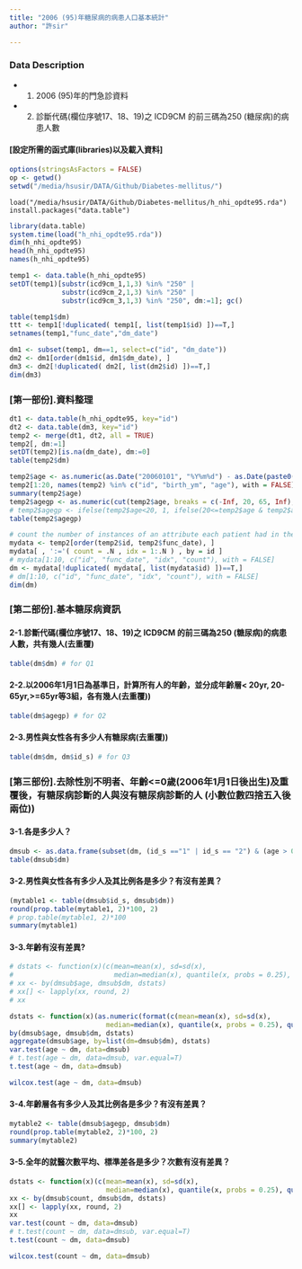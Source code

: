 ```yaml
---
title: "2006 (95)年糖尿病的病患人口基本統計"
author: "許sir"

---
```


### Data Description
- 1. 2006 (95)年的門急診資料
- 2. 診斷代碼(欄位序號17、18、19)之 ICD9CM 的前三碼為250 (糖尿病)的病患人數

#### [設定所需的函式庫(libraries)以及載入資料]
```r
options(stringsAsFactors = FALSE)
op <- getwd()
setwd("/media/hsusir/DATA/Github/Diabetes-mellitus/")

```

```{}
load("/media/hsusir/DATA/Github/Diabetes-mellitus/h_nhi_opdte95.rda")
install.packages("data.table")
```

```r
library(data.table)
system.time(load("h_nhi_opdte95.rda"))
dim(h_nhi_opdte95)
head(h_nhi_opdte95)
names(h_nhi_opdte95)

temp1 <- data.table(h_nhi_opdte95)
setDT(temp1)[substr(icd9cm_1,1,3) %in% "250" | 
             substr(icd9cm_2,1,3) %in% "250" |
             substr(icd9cm_3,1,3) %in% "250", dm:=1]; gc()

table(temp1$dm)
ttt <- temp1[!duplicated( temp1[, list(temp1$id) ])==T,]
setnames(temp1,"func_date","dm_date")

dm1 <- subset(temp1, dm==1, select=c("id", "dm_date"))
dm2 <- dm1[order(dm1$id, dm1$dm_date), ]
dm3 <- dm2[!duplicated( dm2[, list(dm2$id) ])==T,]
dim(dm3) 
```

### [第一部份].資料整理
```r
dt1 <- data.table(h_nhi_opdte95, key="id")
dt2 <- data.table(dm3, key="id")
temp2 <- merge(dt1, dt2, all = TRUE)
temp2[, dm:=1]
setDT(temp2)[is.na(dm_date), dm:=0]
table(temp2$dm)

temp2$age <- as.numeric(as.Date("20060101", "%Y%m%d") - as.Date(paste0(temp2$birth_ym, "15"), "%Y%m%d") + 1) / 365.25
temp2[1:20, names(temp2) %in% c("id", "birth_ym", "age"), with = FALSE]
summary(temp2$age)
temp2$agegp <- as.numeric(cut(temp2$age, breaks = c(-Inf, 20, 65, Inf), labels=1:3), right = F)
# temp2$agegp <- ifelse(temp2$age<20, 1, ifelse(20<=temp2$age & temp2$age<65, 2, 3))
table(temp2$agegp)

# count the number of instances of an attribute each patient had in their record
mydata <- temp2[order(temp2$id, temp2$func_date), ]
mydata[ , ':='( count = .N , idx = 1:.N ) , by = id ]
# mydata[1:10, c("id", "func_date", "idx", "count"), with = FALSE]
dm <- mydata[!duplicated( mydata[, list(mydata$id) ])==T,]
# dm[1:10, c("id", "func_date", "idx", "count"), with = FALSE]
dim(dm)

```
### [第二部份].基本糖尿病資訊

#### **2-1.診斷代碼(欄位序號17、18、19)之 ICD9CM 的前三碼為250 (糖尿病)的病患人數，共有幾人(去重覆)**
```r
table(dm$dm) # for Q1
```

#### **2-2.以2006年1月1日為基準日，計算所有人的年齡，並分成年齡層< 20yr, 20-65yr,>=65yr等3組，各有幾人(去重覆))**
```r
table(dm$agegp) # for Q2
```

#### **2-3.男性與女性各有多少人有糖尿病(去重覆))**
```r
table(dm$dm, dm$id_s) # for Q3
```

### [第三部份].去除性別不明者、年齡<=0歲(2006年1月1日後出生)及重覆後，有糖尿病診斷的人與沒有糖尿病診斷的人 (小數位數四捨五入後兩位))

#### **3-1.各是多少人？**
```r
dmsub <- as.data.frame(subset(dm, (id_s =="1" | id_s == "2") & (age > 0)))
table(dmsub$dm)
```

#### **3-2.男性與女性各有多少人及其比例各是多少？有沒有差異？**
```r
(mytable1 <- table(dmsub$id_s, dmsub$dm))
round(prop.table(mytable1, 2)*100, 2)
# prop.table(mytable1, 2)*100
summary(mytable1)
```

#### **3-3.年齡有沒有差異?**
```r
# dstats <- function(x)(c(mean=mean(x), sd=sd(x), 
#                         median=median(x), quantile(x, probs = 0.25), quantile(x, probs = 0.75)))
# xx <- by(dmsub$age, dmsub$dm, dstats)
# xx[] <- lapply(xx, round, 2)
# xx

dstats <- function(x)(as.numeric(format(c(mean=mean(x), sd=sd(x), 
                        median=median(x), quantile(x, probs = 0.25), quantile(x, probs = 0.75)), digits=4)))
by(dmsub$age, dmsub$dm, dstats) 
aggregate(dmsub$age, by=list(dm=dmsub$dm), dstats)
var.test(age ~ dm, data=dmsub)
# t.test(age ~ dm, data=dmsub, var.equal=T) 
t.test(age ~ dm, data=dmsub) 

wilcox.test(age ~ dm, data=dmsub)
```

#### **3-4.年齡層各有多少人及其比例各是多少？有沒有差異？**
```r
mytable2 <- table(dmsub$agegp, dmsub$dm)
round(prop.table(mytable2, 2)*100, 2)
summary(mytable2)
```

#### **3-5.全年的就醫次數平均、標準差各是多少？次數有沒有差異？**
```r
dstats <- function(x)(c(mean=mean(x), sd=sd(x), 
                        median=median(x), quantile(x, probs = 0.25), quantile(x, probs = 0.75)))
xx <- by(dmsub$count, dmsub$dm, dstats)
xx[] <- lapply(xx, round, 2)
xx
var.test(count ~ dm, data=dmsub)
# t.test(count ~ dm, data=dmsub, var.equal=T) 
t.test(count ~ dm, data=dmsub) 

wilcox.test(count ~ dm, data=dmsub)
```

